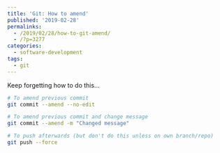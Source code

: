 ```yaml
---
title: 'Git: How to amend'
published: '2019-02-28'
permalinks:
  - /2019/02/28/how-to-git-amend/
  - /?p=3277
categories:
  - software-development
tags:
  - git
---
```


Keep forgetting how to do this...

```bash
# To amend previous commit
git commit --amend --no-edit

# To amend previous commit and change message
git commit --amend -m "Changed message"

# To push afterwards (but don't do this unless on own branch/repo)
git push --force
```
